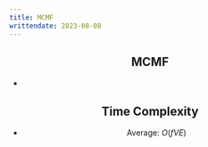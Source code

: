 ---
title: MCMF
writtendate: 2023-08-08
---

<Header />


## MCMF

- 


## Time Complexity

- Average: $O(fVE)$

<Comment />

